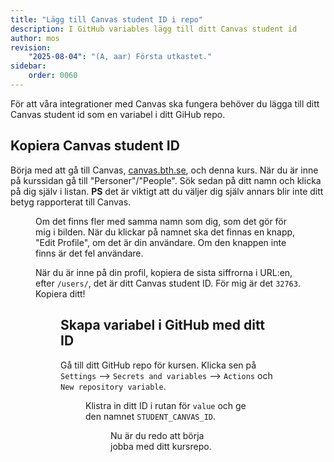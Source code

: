 ```yaml
---
title: "Lägg till Canvas student ID i repo" 
description: I GitHub variables lägg till ditt Canvas student id
author: mos
revision:
    "2025-08-04": "(A, aar) Första utkastet."
sidebar:
    order: 0060
---
```



För att våra integrationer med Canvas ska fungera behöver du lägga till ditt Canvas student id som en variabel i ditt GiHub repo. 

## Kopiera Canvas student ID

Börja med att gå till Canvas, [canvas.bth.se](https://canvas.bth.se), och denna kurs. När du är inne på kurssidan gå till "Personer"/"People". Sök sedan på ditt namn och klicka på dig själv i listan. **PS** det är viktigt att du väljer dig själv annars blir inte ditt betyg rapporterat till Canvas.


<Figure 
    src={canvas1}
    caption="Hitta dig själv på Canvas"
/>

Om det finns fler med samma namn som dig, som det gör för mig i bilden. När du klickar på namnet ska det finnas en knapp, "Edit Profile", om det är din användare. Om den knappen inte finns är det fel användare.

När du är inne på din profil, kopiera de sista siffrorna i URL:en, efter `/users/`, det är ditt Canvas student ID. För mig är det `32763`. Kopiera ditt!


<Figure 
    src={canvas2}
    caption="Kopiera Canvas Student ID"
/>

## Skapa variabel i GitHub med ditt ID

Gå till ditt GitHub repo för kursen. Klicka sen på `Settings` --> `Secrets and variables` --> `Actions` och `New repository variable`.


<Figure 
    src={canvas3}
    caption="Gå till New repository variable."
/>

Klistra in ditt ID i rutan för `value` och ge den namnet `STUDENT_CANVAS_ID`.


<Figure 
    src={canvas4}
    caption="Nu är du på rätt plats i filsystemet."
/>

Nu är du redo att börja jobba med ditt kursrepo.
